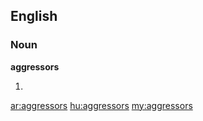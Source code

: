 ==English==

===Noun===
'''aggressors'''

# {{plural of|aggressor}}

[[ar:aggressors]]
[[hu:aggressors]]
[[my:aggressors]]